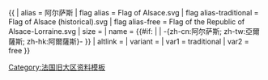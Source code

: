{{ {{{1<noinclude>|country showdata</noinclude>}}}
| alias = 阿尔萨斯
| flag alias = Flag of Alsace.svg
| flag alias-traditional = Flag of Alsace (historical).svg
| flag alias-free = Flag of the Republic of Alsace-Lorraine.svg
| size = {{{size|}}}
| name = {{#if: {{{name|}}} | {{{name|}}} | -{zh-cn:阿尔萨斯; zh-tw:亞爾薩斯; zh-hk:阿爾薩斯}- }}
| altlink = {{{altlink}}}
| variant = {{{variant|}}}
<noinclude>
| var1 = traditional
| var2 = free
</noinclude>
}}<noinclude>
[[Category:法国旧大区资料模板]]
</noinclude>